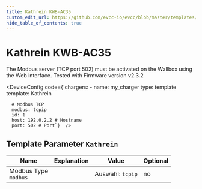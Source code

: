 ```yaml
---
title: Kathrein KWB-AC35
custom_edit_url: https://github.com/evcc-io/evcc/blob/master/templates/definition/charger/Kathrein.yaml
hide_table_of_contents: true
---
```



# Kathrein KWB-AC35

<div className="device-detail-container">
  <div className="device-detail-content">
    <DeviceFeatures features="1p3p,mA,sponsorship" />

The Modbus server (TCP port 502) must be activated on the Wallbox using the Web interface. Tested with Firmware version v2.3.2


<DeviceConfig code={`chargers:
    - name: my_charger
      type: template
      template: Kathrein
      
      # Modbus TCP
      modbus: tcpip
      id: 1
      host: 192.0.2.2 # Hostname
      port: 502 # Port`}  />
  </div>
  <div className="device-detail-icon">
    <evcc-icon
      type="charger"
      name="kathrein-kwb-ac35"
      size="400px"
      alt="Kathrein KWB-AC35"
      className="device-detail-icon-img"
    ></evcc-icon>
  </div>
</div>

## Template Parameter `Kathrein`

| Name | Explanation | Value | Optional |
|-----------|-------------|-------|----------|
| Modbus Type<br/>`modbus` |  | Auswahl: `tcpip` | no |

<SponsorshipRequired />

